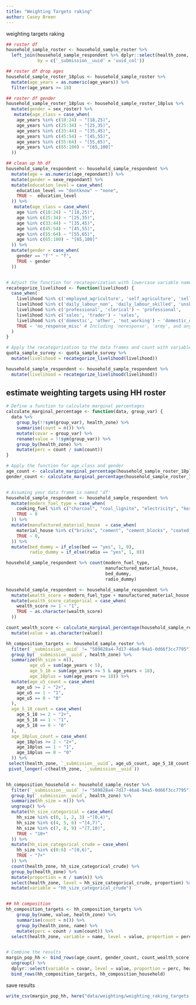 ```yaml
---
title: "Weighting Targets raking"
author: Casey Breen
---
```


weighting targets raking 

```r
## roster df 
household_sample_roster <- household_sample_roster %>% 
  left_join(household_sample_respondent %>% dplyr::select(health_zone, uuid_col), 
            by = c('_submission__uuid' = 'uuid_col')) 

## roster df drop ages 
household_sample_roster_18plus <- household_sample_roster %>% 
  mutate(age_years = as.numeric(age_years)) %>% 
  filter(age_years >= 18)

## roster df gender 
household_sample_roster_18plus <- household_sample_roster_18plus %>% 
  mutate(gender = sex_roster) %>% 
   mutate(age_class = case_when(
    age_years %in% c(18:24) ~ "[18,25)",
    age_years %in% c(25:34) ~ "[25,35)",
    age_years %in% c(33:44) ~ "[35,45)",
    age_years %in% c(45:54) ~ "[45,55)",
    age_years %in% c(55:64) ~ "[55,65)",
    age_years %in% c(65:100) ~ "[65,100]"
  ))
```

```r
## clean up hh df 
household_sample_respondent <- household_sample_respondent %>% 
  mutate(age = as.numeric(age_repondant)) %>% 
  mutate(gender = sexe_repondant) %>% 
  mutate(education_level = case_when(
    education_level == "dontknow" ~ "none",
    TRUE ~  education_level
  )) %>% 
   mutate(age_class = case_when(
    age %in% c(18:24) ~ "[18,25)",
    age %in% c(25:34) ~ "[25,35)",
    age %in% c(33:44) ~ "[35,45)",
    age %in% c(45:54) ~ "[45,55)",
    age %in% c(55:64) ~ "[55,65)",
    age %in% c(65:100) ~ "[65,100]"
  )) %>% 
  mutate(gender = case_when(
    gender == "f'" ~ "f",
    TRUE ~ gender
  ))


# Adjust the function for recategorization with lowercase variable names and without dashes
recategorize_livelihood <- function(livelihood) {
  case_when(
    livelihood %in% c('employed_agriculture', 'self_agriculture', 'sell_anim_prod') ~ 'agriculture',
    livelihood %in% c('daily_labour_non', 'daily_labour_skilled', 'unskilled', 'skilled') ~ 'labor',
    livelihood %in% c('professional', 'clerical') ~ 'professional',
    livelihood %in% c('sales', 'trader') ~ 'sales',
    livelihood %in% c('domestic', 'other', 'not_working') ~ 'domestic_other',
    TRUE ~ 'no_response_misc' # Including 'noresponse', 'army', and any others not explicitly listed
  )
}

# Apply the recategorization to the data frames and count with variable names in lowercase
quota_sample_survey <- quota_sample_survey %>%
  mutate(livelihood = recategorize_livelihood(livelihood)) 

household_sample_respondent <- household_sample_respondent %>%
  mutate(livelihood = recategorize_livelihood(livelihood)) 
```


## estimate weighting targets using HH roster 

```r
# Define a function to calculate marginal percentages
calculate_marginal_percentage <- function(data, group_var) {
  data %>%
    group_by(!!sym(group_var), health_zone) %>%
    summarise(count = n()) %>%
    mutate(covar = group_var) %>%
    rename(value = !!sym(group_var)) %>%
    group_by(health_zone) %>%
    mutate(perc = count / sum(count))
}

# Apply the function for age_class and gender
age_count <- calculate_marginal_percentage(household_sample_roster_18plus, "age_class")
gender_count <- calculate_marginal_percentage(household_sample_roster_18plus, "gender")


# Assuming your data frame is named 'df'
household_sample_respondent <- household_sample_respondent %>%
  mutate(modern_fuel_type = case_when(
    cooking_fuel %in% c("charcoal", "coal_lignite", "electricity", "kerosene") ~ 1,
    TRUE ~ 0
  )) %>% 
  mutate(manufactured_material_house  = case_when(
    material_house %in% c("bricks", "cement", "cement_blocks", "coated_adobe") ~ 1,
    TRUE ~ 0,
  )) %>% 
  mutate(bed_dummy = if_else(bed == "yes", 1, 0),
         radio_dummy = if_else(radio == "yes", 1, 0))

household_sample_respondent %>% count(modern_fuel_type,
                                      manufactured_material_house,
                                      bed_dummy, 
                                      radio_dummy)

household_sample_respondent <- household_sample_respondent %>% 
  mutate(wealth_score = modern_fuel_type + manufactured_material_house + bed_dummy + radio_dummy) %>% 
  mutate(wealth_score_categorical = case_when(
    wealth_score >= 1 ~ "1", 
    TRUE ~ as.character(wealth_score)
  ))

count_wealth_score <- calculate_marginal_percentage(household_sample_respondent, "wealth_score_categorical") %>% 
  mutate(value = as.character(value))

```





```r
hh_composition_targets <- household_sample_roster %>%
  filter(`_submission__uuid` != "589828a4-7d17-46a8-94a5-0d66f3cc7795") %>% 
  group_by(`_submission__uuid`, health_zone) %>% 
  summarize(hh_size = n(),
         age_u5 = sum(age_years < 5),
         age_5_18 = sum(age_years >= 5 & age_years < 18), 
         age_18plus = sum(age_years >= 18)) %>% 
  mutate(age_u5_count = case_when(
    age_u5 >= 2 ~ "2+",
    age_u5 == 1 ~ "1",
    age_u5 == 0 ~ "0"
  ),
  age_5_18_count = case_when(
    age_5_18 >= 2 ~ "2+",
    age_5_18 == 1 ~ "1",
    age_5_18 == 0 ~ "0"
  ),
  age_18plus_count = case_when(
    age_18plus >= 2 ~ "2+",
    age_18plus == 1 ~ "1",
    age_18plus == 0 ~ "0"
  )) %>% 
 select(health_zone, `_submission__uuid`, age_u5_count, age_5_18_count, age_18plus_count) %>% 
 pivot_longer(-c(health_zone, `_submission__uuid`))


hh_composition_household <- household_sample_roster %>%
  filter(`_submission__uuid` != "589828a4-7d17-46a8-94a5-0d66f3cc7795") %>% 
  group_by(`_submission__uuid`, health_zone) %>% 
  summarize(hh_size = n()) %>%
  ungroup() %>% 
  mutate(hh_size_categorical = case_when(
    hh_size %in% c(0, 1, 2, 3) ~"[0,4)",
    hh_size %in% c(4, 5, 6) ~"[4,7)",
    hh_size %in% c(7, 8, 9) ~"[7,10)",
    TRUE ~ "10+"
  )) %>% 
  mutate(hh_size_categorical_crude = case_when(
    hh_size %in% c(0:6) ~"[0,6)",
    TRUE ~ "7+"
  )) %>% 
  count(health_zone, hh_size_categorical_crude) %>%
  group_by(health_zone) %>%
  mutate(proportion = n / sum(n)) %>% 
  select(health_zone, level = hh_size_categorical_crude, proportion) %>% 
  mutate(variable = "hh_size_categorical_crude")


## hh composition 
hh_composition_targets <- hh_composition_targets %>%
    group_by(name, value, health_zone) %>%
    summarise(count = n()) %>%
    group_by(health_zone, name) %>%
    mutate(perc = count / sum(count)) %>% 
  select(health_zone, variable = name, level = value, proportion = perc)


# Combine the results
margin_pop_hh <- bind_rows(age_count, gender_count, count_wealth_score) %>%
  ungroup() %>%
  dplyr::select(variable = covar, level = value, proportion = perc, health_zone) %>% 
  bind_rows(hh_composition_targets, hh_composition_household)
```


save results 

```r
write_csv(margin_pop_hh, here("data/weighting/weighting_raking_targets.csv"))
```







